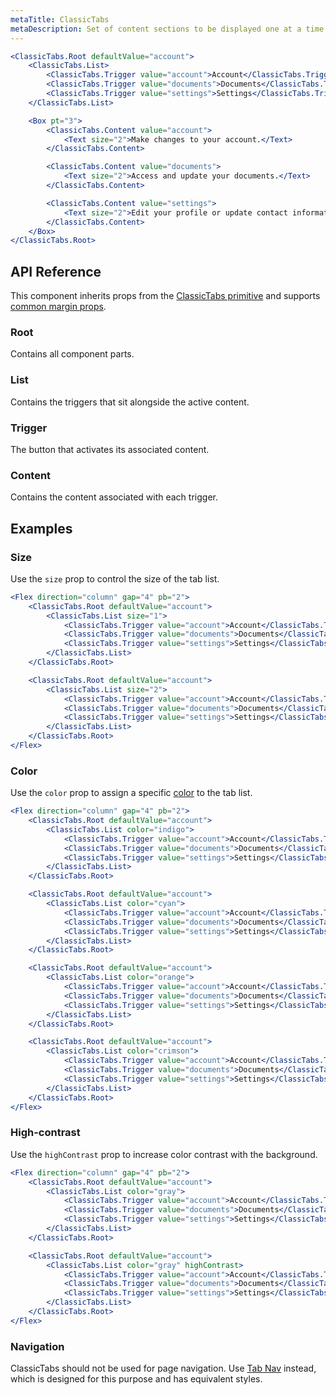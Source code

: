 ```yaml
---
metaTitle: ClassicTabs
metaDescription: Set of content sections to be displayed one at a time.
---
```


```jsx live=true
<ClassicTabs.Root defaultValue="account">
	<ClassicTabs.List>
		<ClassicTabs.Trigger value="account">Account</ClassicTabs.Trigger>
		<ClassicTabs.Trigger value="documents">Documents</ClassicTabs.Trigger>
		<ClassicTabs.Trigger value="settings">Settings</ClassicTabs.Trigger>
	</ClassicTabs.List>

	<Box pt="3">
		<ClassicTabs.Content value="account">
			<Text size="2">Make changes to your account.</Text>
		</ClassicTabs.Content>

		<ClassicTabs.Content value="documents">
			<Text size="2">Access and update your documents.</Text>
		</ClassicTabs.Content>

		<ClassicTabs.Content value="settings">
			<Text size="2">Edit your profile or update contact information.</Text>
		</ClassicTabs.Content>
	</Box>
</ClassicTabs.Root>
```

## API Reference

This component inherits props from the [ClassicTabs primitive](/primitives/docs/components/tabs) and supports [common margin props](/themes/docs/overview/layout#margin-props).

### Root

Contains all component parts.

<ThemesPropsTable defs="tabsRootPropDefs" />

### List

Contains the triggers that sit alongside the active content.

<ThemesPropsTable defs="tabsListPropDefs" />

### Trigger

The button that activates its associated content.

### Content

Contains the content associated with each trigger.

## Examples

### Size

Use the `size` prop to control the size of the tab list.

```jsx live=true line="3,11"
<Flex direction="column" gap="4" pb="2">
	<ClassicTabs.Root defaultValue="account">
		<ClassicTabs.List size="1">
			<ClassicTabs.Trigger value="account">Account</ClassicTabs.Trigger>
			<ClassicTabs.Trigger value="documents">Documents</ClassicTabs.Trigger>
			<ClassicTabs.Trigger value="settings">Settings</ClassicTabs.Trigger>
		</ClassicTabs.List>
	</ClassicTabs.Root>

	<ClassicTabs.Root defaultValue="account">
		<ClassicTabs.List size="2">
			<ClassicTabs.Trigger value="account">Account</ClassicTabs.Trigger>
			<ClassicTabs.Trigger value="documents">Documents</ClassicTabs.Trigger>
			<ClassicTabs.Trigger value="settings">Settings</ClassicTabs.Trigger>
		</ClassicTabs.List>
	</ClassicTabs.Root>
</Flex>
```

### Color

Use the `color` prop to assign a specific [color](/themes/docs/theme/color) to the tab list.

```jsx live=true line="3,11,19,27"
<Flex direction="column" gap="4" pb="2">
	<ClassicTabs.Root defaultValue="account">
		<ClassicTabs.List color="indigo">
			<ClassicTabs.Trigger value="account">Account</ClassicTabs.Trigger>
			<ClassicTabs.Trigger value="documents">Documents</ClassicTabs.Trigger>
			<ClassicTabs.Trigger value="settings">Settings</ClassicTabs.Trigger>
		</ClassicTabs.List>
	</ClassicTabs.Root>

	<ClassicTabs.Root defaultValue="account">
		<ClassicTabs.List color="cyan">
			<ClassicTabs.Trigger value="account">Account</ClassicTabs.Trigger>
			<ClassicTabs.Trigger value="documents">Documents</ClassicTabs.Trigger>
			<ClassicTabs.Trigger value="settings">Settings</ClassicTabs.Trigger>
		</ClassicTabs.List>
	</ClassicTabs.Root>

	<ClassicTabs.Root defaultValue="account">
		<ClassicTabs.List color="orange">
			<ClassicTabs.Trigger value="account">Account</ClassicTabs.Trigger>
			<ClassicTabs.Trigger value="documents">Documents</ClassicTabs.Trigger>
			<ClassicTabs.Trigger value="settings">Settings</ClassicTabs.Trigger>
		</ClassicTabs.List>
	</ClassicTabs.Root>

	<ClassicTabs.Root defaultValue="account">
		<ClassicTabs.List color="crimson">
			<ClassicTabs.Trigger value="account">Account</ClassicTabs.Trigger>
			<ClassicTabs.Trigger value="documents">Documents</ClassicTabs.Trigger>
			<ClassicTabs.Trigger value="settings">Settings</ClassicTabs.Trigger>
		</ClassicTabs.List>
	</ClassicTabs.Root>
</Flex>
```

### High-contrast

Use the `highContrast` prop to increase color contrast with the background.

```jsx live=true line="11"
<Flex direction="column" gap="4" pb="2">
	<ClassicTabs.Root defaultValue="account">
		<ClassicTabs.List color="gray">
			<ClassicTabs.Trigger value="account">Account</ClassicTabs.Trigger>
			<ClassicTabs.Trigger value="documents">Documents</ClassicTabs.Trigger>
			<ClassicTabs.Trigger value="settings">Settings</ClassicTabs.Trigger>
		</ClassicTabs.List>
	</ClassicTabs.Root>

	<ClassicTabs.Root defaultValue="account">
		<ClassicTabs.List color="gray" highContrast>
			<ClassicTabs.Trigger value="account">Account</ClassicTabs.Trigger>
			<ClassicTabs.Trigger value="documents">Documents</ClassicTabs.Trigger>
			<ClassicTabs.Trigger value="settings">Settings</ClassicTabs.Trigger>
		</ClassicTabs.List>
	</ClassicTabs.Root>
</Flex>
```

### Navigation

ClassicTabs should not be used for page navigation. Use [Tab Nav](/themes/docs/components/tab-nav) instead, which is designed for this purpose and has equivalent styles.
